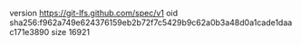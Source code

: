 version https://git-lfs.github.com/spec/v1
oid sha256:f962a749e624376159eb2b72f7c5429b9c62a0b3a48d0a1cade1daac171e3890
size 16921
